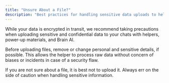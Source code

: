 ```yaml
---
title: "Unsure About a File?"
description: "Best practices for handling sensitive data uploads to helpers, power-ups, and Brain AI."
---
```


While your data is encrypted in transit, we recommend taking precautions when uploading sensitive and confidential data to your chats with helpers, power-up materials, and Brain AI.

Before uploading files, remove or change personal and sensitive details, if possible. This allows the helper to process raw data without concern of biases or incidents in case of a security flaw.


If you are not sure about a file, it is best not to upload it. Always err on the side of caution when handling sensitive information.